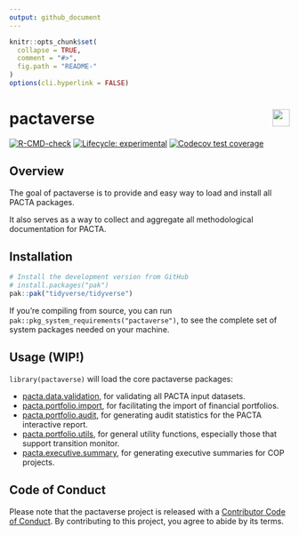 ```yaml
---
output: github_document
---
```

<!-- README.md is generated from README.Rmd. Please edit that file -->

```r
knitr::opts_chunk$set(
  collapse = TRUE,
  comment = "#>",
  fig.path = "README-"
)
options(cli.hyperlink = FALSE)
```

# pactaverse <a href='https://https://rmi-pacta.github.io/pactaverse/'><img src='man/figures/logo.png' align="right" height="31"/></a>

<!-- badges: start -->
[![R-CMD-check](https://github.com/RMI-PACTA/pactaverse/actions/workflows/R-CMD-check.yaml/badge.svg)](https://github.com/RMI-PACTA/pactaverse/actions/workflows/R-CMD-check.yaml)
[![Lifecycle: experimental](https://img.shields.io/badge/lifecycle-experimental-orange.svg)](https://lifecycle.r-lib.org/articles/stages.html#experimental)
[![Codecov test coverage](https://codecov.io/gh/RMI-PACTA/pactaverse/branch/main/graph/badge.svg)](https://app.codecov.io/gh/RMI-PACTA/pactaverse?branch=main)
<!-- badges: end -->

## Overview

The goal of pactaverse is to provide and easy way to load and install all PACTA 
packages. 

It also serves as a way to collect and aggregate all methodological 
documentation for PACTA. 

## Installation

::: .pkgdown-devel
```r
# Install the development version from GitHub
# install.packages("pak")
pak::pak("tidyverse/tidyverse")
```
:::

If you're compiling from source, you can run `pak::pkg_system_requirements("pactaverse")`, to see the complete set of system packages needed on your machine.

## Usage (WIP!)

`library(pactaverse)` will load the core pactaverse packages: 

* [pacta.data.validation](https://rmi-pacta.github.io/pacta.data.validation/), for validating all PACTA input datasets.
* [pacta.portfolio.import](https://rmi-pacta.github.io/pacta.portfolio.import/), for facilitating the import of financial portfolios.
* [pacta.portfolio.audit](https://rmi-pacta.github.io/pacta.portfolio.audit/), for generating audit statistics for the PACTA interactive report.
* [pacta.portfolio.utils](https://rmi-pacta.github.io/pacta.portfolio.utils/), for general utility functions, especially those that support transition monitor.
* [pacta.executive.summary](https://rmi-pacta.github.io/pacta.executive.summary/), for generating executive summaries for COP projects.

## Code of Conduct

Please note that the pactaverse project is released with a [Contributor Code of Conduct](https://rmi-pacta.github.io/pactaverse/CODE_OF_CONDUCT.html). By contributing to this project, you agree to abide by its terms.
